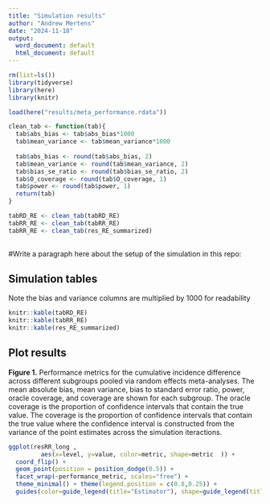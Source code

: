 ```yaml
---
title: "Simulation results"
author: "Andrew Mertens"
date: "2024-11-18"
output:
  word_document: default
  html_document: default
---
```


```r
rm(list=ls())
library(tidyverse)
library(here)
library(knitr)

load(here("results/meta_performance.rdata"))

clean_tab <- function(tab){
  tab$abs_bias <- tab$abs_bias*1000
  tab$mean_variance <- tab$mean_variance*1000
  
  tab$abs_bias <- round(tab$abs_bias, 2)
  tab$mean_variance <- round(tab$mean_variance, 2)
  tab$bias_se_ratio <- round(tab$bias_se_ratio, 2)
  tab$O_coverage <- round(tab$O_coverage, 1)
  tab$power <- round(tab$power, 1)
  return(tab)
}

tabRD_RE <- clean_tab(tabRD_RE)
tabRR_RE <- clean_tab(tabRR_RE)
tabRR_RE <- clean_tab(res_RE_summarized)
       

```

#Write a paragraph here about the setup of the simulation in this repo:



## Simulation tables

Note the bias and variance columns are multiplied by 1000 for readability

```r

knitr::kable(tabRD_RE)
knitr::kable(tabRR_RE)
knitr::kable(res_RE_summarized)


```

## Plot results

**Figure 1.** Performance metrics for the cumulative incidence difference across different subgroups pooled via random effects meta-analyses. The mean absolute bias,  mean variance, bias to standard error ratio, power, oracle coverage, and coverage are shown for each subgroup. The oracle coverage is the proportion of confidence intervals that contain the true value. The coverage is the proportion of confidence intervals that contain the true value where the confidence interval is constructed from the variance of the point estimates across the simulation iteractions. 

```r
ggplot(resRR_long ,
         aes(x=level, y=value, color=metric, shape=metric  )) +
  coord_flip() +
  geom_point(position = position_dodge(0.5)) +
  facet_wrap(~performance_metric, scales="free") +
  theme_minimal() + theme(legend.position = c(0.8,0.25)) + 
  guides(color=guide_legend(title="Estimator"), shape=guide_legend(title="Estimator"))

```


